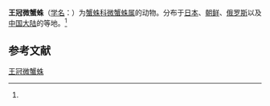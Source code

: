 {{Speciesbox
| name = 王冠微蟹蛛
| status = 
| status_system = 
| image = 
| genus = Lysiteles
| species = coronatus
| authority = (Grube, 1861)<ref name='id14526'>{{cite web| url =http://www.bioinfo.cn/db05/BjdwSpecies.php?action=view&id=14526| title =王冠微蟹蛛| work =《中国动物物种编目数据库》| publisher =中国科学院微生物研究所| author =中国科学院动物研究所| accessdate =2009-04-28| deadurl =yes| archiveurl =https://web.archive.org/web/20131203122335/http://www.bioinfo.cn/db05/BjdwSpecies.php?action=view| archivedate =2013-12-03}}</ref>
}}

'''王冠微蟹蛛'''（[[学名|学名]]：{{lang|la|''Lysiteles coronatus''}}）为[[蟹蛛科|蟹蛛科]][[微蟹蛛属|微蟹蛛属]]的动物。分布于[[日本|日本]]、[[朝鲜|朝鲜]]、[[俄罗斯|俄罗斯]]以及[[中国大陆|中国大陆]]的等地。<ref name='id14526'/>

== 参考文献 ==
{{reflist}}

{{Wikispecies|Lysiteles coronatus}}
{{Taxonbar|from=Q2314320}}

[[Category:微蟹蛛属|王冠微蟹蛛]]


{{蜘蛛小作品}}